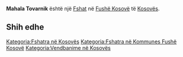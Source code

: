 {{Fshat në Kosovës
 | Emri                = Mahala Tovarnik
| srp_N_name = Mahala Tovarnik
| srp_N_FULL_NAME_RO = Mahala Tovarnik
| srp_N_FULL_NAME_ND_RO = Mahala Tovarnik
| srp_N_SORT_NAME_RG = MAHALATOVARNIK
| srp_N_FULL_NAME_RG = Mahala Tovarnik
| srp_N_FULL_NAME_ND_RG = Mahala Tovarnik

 | Emri (Rasa dhanore) = 
 | Figura              = 
 | Shteti              = Kosovo
 | Komuna              = Fushë Kosovë
 | Kodi postar         = 
 | Sipërfaqja          = 

 | Popullsia           = 

 | Regj. i popullsisë  = 
 | Dend. e popullsisë  = 
 | Faqja zyrtare       = 
 <!--- Koordinatat ----> 
 | Gjerësia            = 42.695278
 | Gjatësia            = 21.5325
 | Lartësia            = 
}}
'''Mahala Tovarnik''' është një [[Fshat]] në [[Fushë Kosovë]] të [[Kosovës]].

<!-- == Gjeografia == -->
<!-- == Historia == -->
<!-- == Demografia == -->
== Shih edhe ==
{{Komuna Fushë Kosovë}}
{{Kosovo-Administrata-Cung}}

[[Kategoria:Fshatra në Kosovës]]
[[Kategoria:Fshatra në Kommunes Fushë Kosovë]]
[[Kategoria:Vendbanime në Kosovës]]